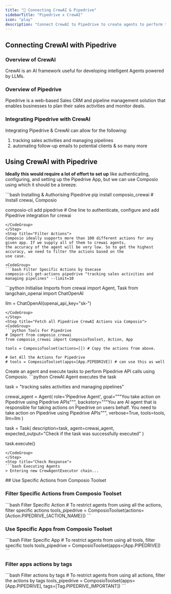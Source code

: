 ```yaml
---
title: "🚀 Connecting CrewAI & Pipedrive"
sidebarTitle: "Pipedrive x CrewAI"
icon: "play"
description: "Connect CrewAI to Pipedrive to create agents to perform tasks using natural language"
---
```


## Connecting CrewAI with Pipedrive

### Overview of CrewAI

CrewAI is an AI framework useful for developing intelligent Agents powered by LLMs.

### Overview of Pipedrive

Pipedrive is a web-based Sales CRM and pipeline management solution that enables businesses to plan their sales activities and monitor deals.

### Integrating Pipedrive with CrewAI

Integrating Pipedrive & CrewAI can allow for the following:

1. tracking sales activities and managing pipelines
2. automating follow-up emails to potential clients
& so many more

## Using CrewAI with Pipedrive

<Steps>
<Step title="Setting Up the Environment">

**Ideally this would require a lot of effort to set up** like authenticating, configuring, and setting up the Pipedrive App, but we can use Composio using which it should be a breeze.

<CodeGroup>
```bash Installing & Authorising Pipedrive
pip install composio_crewai # Install crewai, Composio 

composio-cli add pipedrive # One line to authenticate, configure and add Pipedrive integration for crewai
```
</CodeGroup>
</Step>
<Step title="Filter Actions">
Composio ideally supports more than 100 different actions for any given app. If we supply all of them to crewai agents, 
the accuracy of the agent will be very low. So to get the highest accuracy, we need to filter the actions based on the 
use case.

<CodeGroup>
```bash Filter Specific Actions by Usecase
composio-cli get-actions pipedrive "tracking sales activities and managing pipelines" --limit=10
```
</CodeGroup>

</Step>
<Step title="Import Base Packages">

<CodeGroup>
```python Initialise Imports
from crewai import Agent, Task
from langchain_openai import ChatOpenAI

llm = ChatOpenAI(openai_api_key="sk-<OPENAI KEY>")
```
</CodeGroup>
</Step>
<Step title="Fetch all Pipedrive CrewAI Actions via Composio">
<CodeGroup>
```python Tools For Pipedrive
# Import from composio_crewai
from composio_crewai import ComposioToolset, Action, App

tools = ComposioToolset(actions=[]) # Copy the actions from above. 

# Get All the Actions for Pipedrive
# tools = ComposioToolset(apps=[App.PIPEDRIVE]) # can use this as well
```
</CodeGroup>
</Step>
<Step title="Execute the Agent">
Create an agent and execute tasks to perform Pipedrive API calls using Composio. 
<CodeGroup>
```python CrewAI Agent executes the task

task = "tracking sales activities and managing pipelines"

crewai_agent = Agent(
    role='Pipedrive Agent',
    goal="""You take action on Pipedrive using Pipedrive APIs""",
    backstory="""You are AI agent that is responsible for taking actions on Pipedrive on users behalf. You need to take action on Pipedrive using Pipedrive APIs""",
    verbose=True,
    tools=tools,
    llm=llm
)

task = Task(
    description=task,
    agent=crewai_agent,
    expected_output="Check if the task was successfully executed"
)

task.execute()
```
</CodeGroup>
</Step>
<Step title="Check Response">
```bash Executing Agents
> Entering new CrewAgentExecutor chain...
```
</Step>
</Steps>
## Use Specific Actions from Composio Toolset

### Filter Specific Actions from Composio Toolset

<CodeGroup>
```bash Filter Specific Action
# To restrict agents from using all the actions, filter specific actions
tools_pipedrive = ComposioToolset(actions=[Action.PIPEDRIVE_{ACTION_NAME}])
```
</CodeGroup>

### Use Specific Apps from Composio Toolset
<CodeGroup>
```bash Filter Specific App
# To restrict agents from using all tools, filter specific tools
tools_pipedrive = ComposioToolset(apps=[App.PIPEDRIVE])
```
</CodeGroup>

### Filter apps actions by tags 
<CodeGroup>
```bash Filter actions by tags
# To restrict agents from using all actions, filter the actions by tags
tools_pipedrive = ComposioToolset(apps=[App.PIPEDRIVE], tags=[Tag.PIPEDRIVE_IMPORTANT])
```
</CodeGroup>